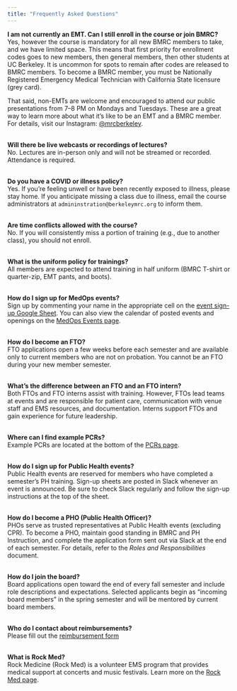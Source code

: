 ```yaml
---
title: "Frequently Asked Questions"
---
```


__I am not currently an EMT. Can I still enroll in the course or join BMRC?__ <br>
Yes, however the course is mandatory for all new BMRC members to take, and we have limited space. This means that first priority for enrollment codes goes to new members, then general members, then other students at UC Berkeley. It is uncommon for spots to remain after codes are released to BMRC members. To become a BMRC member, you must be Nationally Registered Emergency Medical Technician with California State licensure (grey card).

That said, non-EMTs are welcome and encouraged to attend our public presentations from 7–8 PM on Mondays and Tuesdays. These are a great way to learn more about what it’s like to be an EMT and a BMRC member. For details, visit our Instagram: [@mrcberkeley](https://www.instagram.com/mrcberkeley/).

<br>
__Will there be live webcasts or recordings of lectures?__ <br>
No. Lectures are in-person only and will not be streamed or recorded. Attendance is required.

<br>
__Do you have a COVID or illness policy?__ <br>
Yes. If you're feeling unwell or have been recently exposed to illness, please stay home. If you anticipate missing a class due to illness, email the course administrators at `admininstration@berkeleymrc.org` to inform them.

<br>
__Are time conflicts allowed with the course?__ <br>
No. If you will consistently miss a portion of training (e.g., due to another class), you should not enroll.

<br>
__What is the uniform policy for trainings?__ <br>
All members are expected to attend training in half uniform (BMRC T-shirt or quarter-zip, EMT pants, and boots).

<br>
__How do I sign up for MedOps events?__ <br>
Sign up by commenting your name in the appropriate cell on the [event sign-up Google Sheet](https://docs.google.com/spreadsheets/u/5/d/12O9aSQ8l65SdB1fVUv1Ors-MUf5wUNarZhkPG3UpIE8/edit?gid=1100467556#gid=1100467556). You can also view the calendar of posted events and openings on the [MedOps Events page](medopsevents.html).

<br>
__How do I become an FTO?__ <br>
FTO applications open a few weeks before each semester and are available only to current members who are not on probation. You cannot be an FTO during your new member semester.

<br>
__What’s the difference between an FTO and an FTO intern?__ <br>
Both FTOs and FTO interns assist with training. However, FTOs lead teams at events and are responsible for patient care, communication with venue staff and EMS resources, and documentation. Interns support FTOs and gain experience for future leadership.

<br>
__Where can I find example PCRs?__ <br>
Example PCRs are located at the bottom of the [PCRs page](pcrs.html).

<br>
__How do I sign up for Public Health events?__ <br>
Public Health events are reserved for members who have completed a semester’s PH training. Sign-up sheets are posted in Slack whenever an event is announced. Be sure to check Slack regularly and follow the sign-up instructions at the top of the sheet.

<br>
__How do I become a PHO (Public Health Officer)?__ <br>
PHOs serve as trusted representatives at Public Health events (excluding CPR). To become a PHO, maintain good standing in BMRC and PH Instruction, and complete the application form sent out via Slack at the end of each semester. For details, refer to the *Roles and Responsibilities* document.

<br>
__How do I join the board?__ <br>
Board applications open toward the end of every fall semester and include role descriptions and expectations. Selected applicants begin as “incoming board members” in the spring semester and will be mentored by current board members.

<br>
__Who do I contact about reimbursements?__ <br>
Please fill out the [reimbursement form](https://forms.gle/zLo5rPtPqHJy61DV7)

<br>
__What is Rock Med?__ <br>
Rock Medicine (Rock Med) is a volunteer EMS program that provides medical support at concerts and music festivals. Learn more on the [Rock Med page](rockmed.html).
